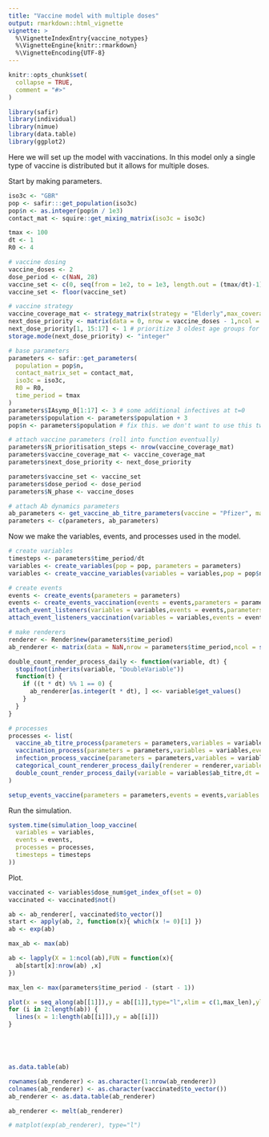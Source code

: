 ```yaml
---
title: "Vaccine model with multiple doses"
output: rmarkdown::html_vignette
vignette: >
  %\VignetteIndexEntry{vaccine_notypes}
  %\VignetteEngine{knitr::rmarkdown}
  %\VignetteEncoding{UTF-8}
---
```


```r
knitr::opts_chunk$set(
  collapse = TRUE,
  comment = "#>"
)
```

```r
library(safir)
library(individual)
library(nimue)
library(data.table)
library(ggplot2)
```

Here we will set up the model with vaccinations. In this model only a single type of vaccine is distributed but it allows for multiple doses.

Start by making parameters.

```r
iso3c <- "GBR"
pop <- safir:::get_population(iso3c)
pop$n <- as.integer(pop$n / 1e3)
contact_mat <- squire::get_mixing_matrix(iso3c = iso3c)

tmax <- 100
dt <- 1
R0 <- 4

# vaccine dosing
vaccine_doses <- 2
dose_period <- c(NaN, 28)
vaccine_set <- c(0, seq(from = 1e2, to = 1e3, length.out = (tmax/dt)-1))
vaccine_set <- floor(vaccine_set)

# vaccine strategy
vaccine_coverage_mat <- strategy_matrix(strategy = "Elderly",max_coverage = 0.2)
next_dose_priority <- matrix(data = 0, nrow = vaccine_doses - 1,ncol = ncol(vaccine_coverage_mat))
next_dose_priority[1, 15:17] <- 1 # prioritize 3 oldest age groups for next dose
storage.mode(next_dose_priority) <- "integer"

# base parameters
parameters <- safir::get_parameters(
  population = pop$n,
  contact_matrix_set = contact_mat,
  iso3c = iso3c,
  R0 = R0,
  time_period = tmax
)
parameters$IAsymp_0[1:17] <- 3 # some additional infectives at t=0
parameters$population <- parameters$population + 3
pop$n <- parameters$population # fix this. we don't want to use this twice.

# attach vaccine parameters (roll into function eventually)
parameters$N_prioritisation_steps <- nrow(vaccine_coverage_mat)
parameters$vaccine_coverage_mat <- vaccine_coverage_mat
parameters$next_dose_priority <- next_dose_priority

parameters$vaccine_set <- vaccine_set
parameters$dose_period <- dose_period
parameters$N_phase <- vaccine_doses

# attach Ab dynamics parameters
ab_parameters <- get_vaccine_ab_titre_parameters(vaccine = "Pfizer", max_dose = vaccine_doses)
parameters <- c(parameters, ab_parameters)
```

Now we make the variables, events, and processes used in the model.

```r
# create variables
timesteps <- parameters$time_period/dt
variables <- create_variables(pop = pop, parameters = parameters)
variables <- create_vaccine_variables(variables = variables,pop = pop$n,max_dose = vaccine_doses)

# create events
events <- create_events(parameters = parameters)
events <- create_events_vaccination(events = events,parameters = parameters)
attach_event_listeners(variables = variables,events = events,parameters = parameters, dt = dt)
attach_event_listeners_vaccination(variables = variables,events = events,parameters = parameters,dt = dt)

# make renderers
renderer <- Render$new(parameters$time_period)
ab_renderer <- matrix(data = NaN,nrow = parameters$time_period,ncol = sum(pop$n))

double_count_render_process_daily <- function(variable, dt) {
  stopifnot(inherits(variable, "DoubleVariable"))
  function(t) {
    if ((t * dt) %% 1 == 0) {
      ab_renderer[as.integer(t * dt), ] <<- variable$get_values()
    }
  }
}

# processes
processes <- list(
  vaccine_ab_titre_process(parameters = parameters,variables = variables,events = events,dt = dt),
  vaccination_process(parameters = parameters,variables = variables,events = events,dt = dt),
  infection_process_vaccine(parameters = parameters,variables = variables,events = events,dt = dt),
  categorical_count_renderer_process_daily(renderer = renderer,variable = variables$states,categories = variables$states$get_categories(),dt = dt),
  double_count_render_process_daily(variable = variables$ab_titre,dt = dt)
)

setup_events_vaccine(parameters = parameters,events = events,variables = variables,dt = dt)
```

Run the simulation.

```r
system.time(simulation_loop_vaccine(
  variables = variables,
  events = events,
  processes = processes,
  timesteps = timesteps
))
```

Plot.

```r
vaccinated <- variables$dose_num$get_index_of(set = 0)
vaccinated <- vaccinated$not()

ab <- ab_renderer[, vaccinated$to_vector()]
start <- apply(ab, 2, function(x){ which(x != 0)[1] })
ab <- exp(ab)

max_ab <- max(ab)

ab <- lapply(X = 1:ncol(ab),FUN = function(x){
  ab[start[x]:nrow(ab) ,x]
})

max_len <- max(parameters$time_period - (start - 1))

plot(x = seq_along(ab[[1]]),y = ab[[1]],type="l",xlim = c(1,max_len),ylim = c(0,max_ab))
for (i in 2:length(ab)) {
  lines(x = 1:length(ab[[i]]),y = ab[[i]])
}





as.data.table(ab)

rownames(ab_renderer) <- as.character(1:nrow(ab_renderer))
colnames(ab_renderer) <- as.character(vaccinated$to_vector())
ab_renderer <- as.data.table(ab_renderer)

ab_renderer <- melt(ab_renderer)

# matplot(exp(ab_renderer), type="l")
```

